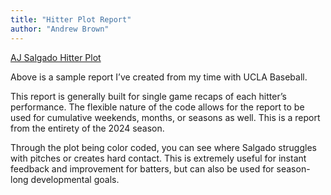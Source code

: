 ```yaml
---
title: "Hitter Plot Report"
author: "Andrew Brown"
---
```


[AJ Salgado Hitter Plot](AJ Salgado Hitter Plot.pdf)

Above is a sample report I've created from my time with UCLA Baseball.

This report is generally built for single game recaps of each hitter's 
performance. The flexible nature of the code allows for the report to be
used for cumulative weekends, months, or seasons as well. This is a report
from the entirety of the 2024 season. 

Through the plot being color coded, you can see where Salgado struggles with
pitches or creates hard contact. This is extremely useful for instant
feedback and improvement for batters, but can also be used for season-long
developmental goals. 


